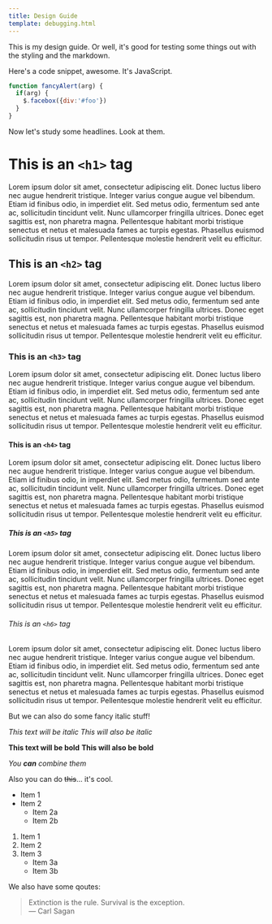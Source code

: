 ```yaml
---
title: Design Guide
template: debugging.html
---
```


This is my design guide.
Or well, it's good for testing some things out with the styling and the markdown.

Here's a code snippet, awesome. It's JavaScript.

```javascript
function fancyAlert(arg) {
  if(arg) {
    $.facebox({div:'#foo'})
  }
}
```

Now let's study some headlines. Look at them.

# This is an `<h1>` tag

Lorem ipsum dolor sit amet, consectetur adipiscing elit. Donec luctus libero nec augue hendrerit tristique. Integer varius congue augue vel bibendum. Etiam id finibus odio, in imperdiet elit. Sed metus odio, fermentum sed ante ac, sollicitudin tincidunt velit. Nunc ullamcorper fringilla ultrices. Donec eget sagittis est, non pharetra magna. Pellentesque habitant morbi tristique senectus et netus et malesuada fames ac turpis egestas. Phasellus euismod sollicitudin risus ut tempor. Pellentesque molestie hendrerit velit eu efficitur.

## This is an `<h2>` tag

Lorem ipsum dolor sit amet, consectetur adipiscing elit. Donec luctus libero nec augue hendrerit tristique. Integer varius congue augue vel bibendum. Etiam id finibus odio, in imperdiet elit. Sed metus odio, fermentum sed ante ac, sollicitudin tincidunt velit. Nunc ullamcorper fringilla ultrices. Donec eget sagittis est, non pharetra magna. Pellentesque habitant morbi tristique senectus et netus et malesuada fames ac turpis egestas. Phasellus euismod sollicitudin risus ut tempor. Pellentesque molestie hendrerit velit eu efficitur.

### This is an `<h3>` tag

Lorem ipsum dolor sit amet, consectetur adipiscing elit. Donec luctus libero nec augue hendrerit tristique. Integer varius congue augue vel bibendum. Etiam id finibus odio, in imperdiet elit. Sed metus odio, fermentum sed ante ac, sollicitudin tincidunt velit. Nunc ullamcorper fringilla ultrices. Donec eget sagittis est, non pharetra magna. Pellentesque habitant morbi tristique senectus et netus et malesuada fames ac turpis egestas. Phasellus euismod sollicitudin risus ut tempor. Pellentesque molestie hendrerit velit eu efficitur.

#### This is an `<h4>` tag

Lorem ipsum dolor sit amet, consectetur adipiscing elit. Donec luctus libero nec augue hendrerit tristique. Integer varius congue augue vel bibendum. Etiam id finibus odio, in imperdiet elit. Sed metus odio, fermentum sed ante ac, sollicitudin tincidunt velit. Nunc ullamcorper fringilla ultrices. Donec eget sagittis est, non pharetra magna. Pellentesque habitant morbi tristique senectus et netus et malesuada fames ac turpis egestas. Phasellus euismod sollicitudin risus ut tempor. Pellentesque molestie hendrerit velit eu efficitur.

##### This is an `<h5>` tag

Lorem ipsum dolor sit amet, consectetur adipiscing elit. Donec luctus libero nec augue hendrerit tristique. Integer varius congue augue vel bibendum. Etiam id finibus odio, in imperdiet elit. Sed metus odio, fermentum sed ante ac, sollicitudin tincidunt velit. Nunc ullamcorper fringilla ultrices. Donec eget sagittis est, non pharetra magna. Pellentesque habitant morbi tristique senectus et netus et malesuada fames ac turpis egestas. Phasellus euismod sollicitudin risus ut tempor. Pellentesque molestie hendrerit velit eu efficitur.

###### This is an `<h6>` tag

Lorem ipsum dolor sit amet, consectetur adipiscing elit. Donec luctus libero nec augue hendrerit tristique. Integer varius congue augue vel bibendum. Etiam id finibus odio, in imperdiet elit. Sed metus odio, fermentum sed ante ac, sollicitudin tincidunt velit. Nunc ullamcorper fringilla ultrices. Donec eget sagittis est, non pharetra magna. Pellentesque habitant morbi tristique senectus et netus et malesuada fames ac turpis egestas. Phasellus euismod sollicitudin risus ut tempor. Pellentesque molestie hendrerit velit eu efficitur.



But we can also do some fancy italic stuff!

*This text will be italic*
_This will also be italic_

**This text will be bold**
__This will also be bold__

*You **can** combine them*

Also you can do ~~this~~... it's cool.

* Item 1
* Item 2
  * Item 2a
  * Item 2b


 1. Item 1
2. Item 2
3. Item 3
   * Item 3a
   * Item 3b


We also have some qoutes:

> Extinction is the rule. Survival is the exception.   
> — Carl Sagan
